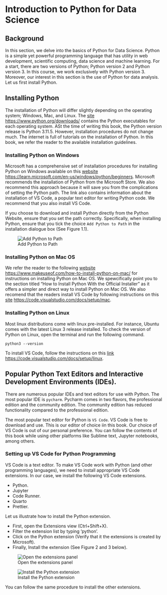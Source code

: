 # **Introduction to Python for Data Science**

## Background

In this section, we delve into the basics of Python for Data Science. Python is a simple yet powerful programming language that has utility in web development, scientific computing, data science and machine learning. For a start, there are two versions of Python; Python version 2 and Python version 3. In this course, we work exclusively with Python version 3. Moreover, our interest in this section is the use of Python for data analysis. Let us first install Python.

## Installing Python

The installation of Python will differ slightly depending on the operating system; Windows, Mac, and Linux. The [site](https://www.python.org/downloads/) <https://www.python.org/downloads/> contains the Python executables for each operating system. ASt the time of writing this book, the Python version release is Python 3.11.5. However, installation procedures do not change much. The internet is full of tutorials on the installation of Python. In this book, we refer the reader to the available installation guidelines. 

### Installing Python on Windows

Microsoft has a comprehensive set of installation procedures for installing Python on Windows available on this [website](https://learn.microsoft.com/en-us/windows/python/beginners) <https://learn.microsoft.com/en-us/windows/python/beginners>. Microsoft recommends the installation of Python from the Microsoft Store. We also recommend this approach because it will save you from the complications of setting the Python path. The link also contains information about the installation of VS Code, a popular text editor for writing Python code. We recommend that you also install VS Code.

If you choose to download and install Python directly from the Python Website, ensure that you set the path correctly. Specifically, when installing Python, ensure that you tick the choice `Add Python to Path` in the installation dialogue box (See Figure 1.1). 

![Add Python to Path]("images/path.jpeg")


### Installing Python on Mac OS

We refer the reader to the following [website](https://www.makeuseof.com/how-to-install-python-on-mac/) <https://www.makeuseof.com/how-to-install-python-on-mac/> for instructions on installing Python on Mac OS. We spewcifically point you to the section titled "How to Install Python With the Official Installer" as it offers a simpler and direct way to install Python on Mac OS. We also recomend that the readers install VS Code by following instructions on this [site](https://code.visualstudio.com/docs/setup/mac) <https://code.visualstudio.com/docs/setup/mac>. 

### Installing Python on Linux

Most linux distributions come with linux pre-installed. For instance, Ubuntu comes with the latest Linux 3 release installed. To check the version of Python on Linux, open the terminal and run the following command. 

```
python3 --version
```

To install VS Code, follow the instructions on this [link](https://code.visualstudio.com/docs/setup/linux) <https://code.visualstudio.com/docs/setup/linux>. 

## Popular Python Text Editors and Interactive Development Environments (IDEs).

There are numerous popular IDEs and text editors for use with Python. The most popular IDE is `pycharm`. Pycharm comes in two flavors, the professional edition and the community edition. The community edition has reduced functionality compared to the professional edition. 

The most popular text editor for Python is `VS Code`. VS Code is free to download and use. This is our editor of choice iin this book. Our choice of VS Code is out of our personal preference. You can follow the contents of this book while using other platforms like Sublime text, Jupyter notebooks, among others. 

### Setting up VS Code for Python Programming

VS Code is a text editor. To make VS Code work with Python (and other programming languages), we need to install appropriate VS Code extensions. In our case, we install the following VS Code extensions.

- Python.
- Jupyter
- Code Runner.
- Quarto
- Prettier.

Let us illustrate how to install the Python extension. 

- First, open the Extensions view (Ctrl+Shift+X).
- Filter the extension list by typing 'python'.
- Click on the Python extension (Verify that it the extensions is created by Microsoft).
- Finally, Install the extension  (See Figure 2 and 3 below).

![Open the extensions panel](images/vs_ext.jpeg)


![Install the Python extension]("images/vs_ext_install.jpeg")

You can follow the same procedure to install the other extensions. 












